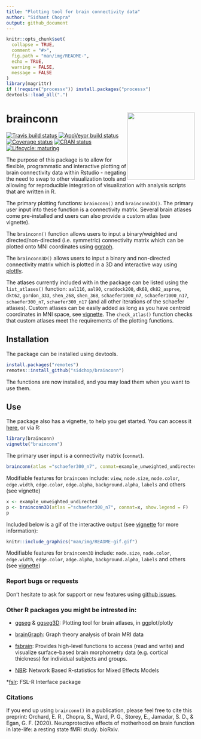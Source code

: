 ```yaml
---
title: "Plotting tool for brain connectivity data"
author: "Sidhant Chopra"
output: github_document
---
```


```r
knitr::opts_chunk$set(
  collapse = TRUE,
  comment = "#>",
  fig.path = "man/img/README-",
  echo = TRUE,
  warning = FALSE,
  message = FALSE
)
library(magrittr)
if (!require("processx")) install.packages("processx")
devtools::load_all(".")
```


# brainconn <img src="man/img/logo.png" align="right" alt="" width="180" />  

<!-- badges: start -->
[![Travis build status](https://travis-ci.com/LCBC-UiO/ggseg.svg?branch=master)](https://travis-ci.com/sidchop/brainconn)
[![AppVeyor build status](https://ci.appveyor.com/api/projects/status/github/LCBC-UiO/ggseg?branch=master&svg=true)](https://ci.appveyor.com/project/sidchop/brainconn)
[![Coverage status](https://codecov.io/gh/sidchop/brainconn/branch/master/graph/badge.svg)](https://codecov.io/gh/sidchop/brainconn)
[![CRAN status](https://www.r-pkg.org/badges/version/brainconn)](https://CRAN.R-project.org/package=brainconn)
[![Lifecycle: maturing](https://img.shields.io/badge/lifecycle-maturing-blue.svg)](https://www.tidyverse.org/lifecycle/#maturing)
<!-- badges: end -->


The purpose of this package is to allow for flexible, programmatic and interactive plotting of brain connectivity data within Rstudio - negating the need to swap to other visualization tools and allowing for reproducible integration of visualization with analysis scripts that are written in R. 

The primary plotting functions: `brainconn()` and `brainconn3D()`. The primary user input into these function is a connectivity matrix. Several brain atlases come pre-installed and users can also provide a custom atlas (see vignette).

The `brainconn()` function allows users to input a binary/weighted and directed/non-directed (i.e. symmetric) connectivity matrix which can be plotted onto MNI coordinates using [ggraph](https://github.com/ggraph).

The `brainconn3D()` allows users to input a binary and non-directed connectivity matrix which is plotted in a 3D and interactive way using [plottly](https://github.com/plotly).

The atlases currently included with in the package can be listed using the `list_atlases()` function: `aal116`, `aal90`, `craddock200`, `dk68`, `dk82_aspree`, `dkt62`, `gordon_333`, `shen_268`, `shen_368`, `schaefer1000_n7`, `schaefer1000_n17`, `schaefer300_n7`, `schaefer300_n17` (and all other iterations of the schaefer atlases). Custom atlases can be easily added as long as you have centroid coordinates in MNI space, see [vignette](https://sidchop.github.io/brainconn/articles/brainconn.html). The `check_atlas()` function checks that custom atlases meet the requirements of the plotting functions. 

## Installation
The package can be installed using devtools.

```r
install.packages("remotes")
remotes::install_github("sidchop/brainconn")
```

The functions are now installed, and you may load them when you want to use them.

## Use
The package also has a vignette, to help you get started. You can access it [here](https://sidchop.github.io/brainconn/articles/brainconn.html), or via R:

```r
library(brainconn)
vignette("brainconn")
```

The primary user input is a connectivity matrix (`conmat`). 

```r
brainconn(atlas ="schaefer300_n7", conmat=example_unweighted_undirected, view="ortho")
```

Modifiable features for `brainconn` include: `view`, `node.size`, `node.color`, `edge.width`, `edge.color`, `edge.alpha`, `background.alpha`, `labels` and others (see vignette)


```r
x <- example_unweighted_undirected
p <- brainconn3D(atlas ="schaefer300_n7", conmat=x, show.legend = F)
p
```

Included below is a gif of the interactive output (see [vignette](https://sidchop.github.io/brainconn/articles/brainconn.html) for more information): 

```r
knitr::include_graphics("man/img/README-gif.gif")
```

Modifiable features for `brainconn3D` include: `node.size`, `node.color`, `edge.width`, `edge.color`, `adge.alpha`, `background.alpha`, `labels` and others (see [vignette](https://sidchop.github.io/brainconn/articles/brainconn.html))


### Report bugs or requests  
Don't hesitate to ask for support or new features using [github issues](https://github.com/sidchop/brainconn).

### Other R packages you might be intrested in:
* [ggseg](https://github.com/LCBC-UiO/ggseg) & [ggseg3D](https://github.com/LCBC-UiO/ggseg3d): Plotting tool for brain atlases, in ggplot/plotly

* [brainGraph](https://github.com/cwatson/brainGraph): Graph theory analysis of brain MRI data

* [fsbrain](https://github.com/dfsp-spirit/fsbrain): Provides high-level functions to access (read and write) and visualize surface-based brain morphometry data (e.g. cortical thickness) for individual subjects and groups.

* [NBR](https://github.com/zchuri/NBR/): Network Based R-statistics for Mixed Effects Models

*[fslr](https://github.com/muschellij2/fslr): FSL-R Interface package

### Citations
If you end up using `brainconn()` in a publication, please feel free to cite this preprint:
Orchard, E. R., Chopra, S., Ward, P. G., Storey, E., Jamadar, S. D., & Egan, G. F. (2020). Neuroprotective effects of motherhood on brain function in late-life: a resting state fMRI study. bioRxiv.




